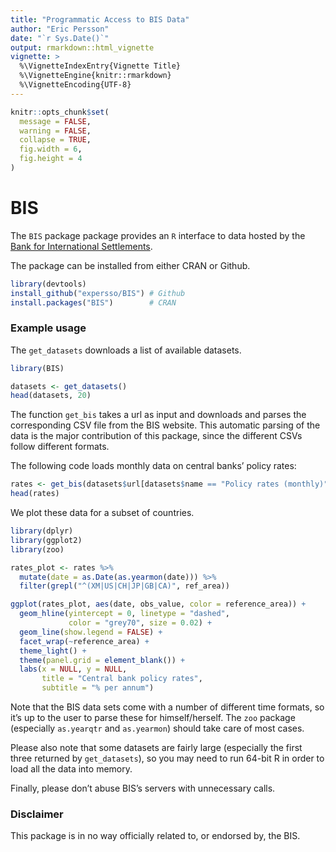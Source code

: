 ---
title: "Programmatic Access to BIS Data"
author: "Eric Persson"
date: "`r Sys.Date()`"
output: rmarkdown::html_vignette
vignette: >
  %\VignetteIndexEntry{Vignette Title}
  %\VignetteEngine{knitr::rmarkdown}
  %\VignetteEncoding{UTF-8}
---

```{r setup, echo = FALSE}
knitr::opts_chunk$set(
  message = FALSE,
  warning = FALSE,
  collapse = TRUE,
  fig.width = 6, 
  fig.height = 4
)
```

# BIS

The `BIS` package package provides an `R` interface to data hosted by the [Bank
for International Settlements](https://www.bis.org).

The package can be installed from either CRAN or Github.

```{r install, eval=FALSE}
library(devtools)
install_github("expersso/BIS") # Github
install.packages("BIS")        # CRAN
```

### Example usage

The `get_datasets` downloads a list of available datasets.

```{r datasets}
library(BIS)

datasets <- get_datasets()
head(datasets, 20)
```

The function `get_bis` takes a url as input and downloads and parses the 
corresponding CSV file from the BIS website. This automatic parsing of the data
is the major contribution of this package, since the different CSVs follow
different formats.

The following code loads monthly data on central banks' policy rates:

```{r rates}
rates <- get_bis(datasets$url[datasets$name == "Policy rates (monthly)"], quiet = TRUE)
head(rates)
```

We plot these data for a subset of countries.

```{r plot}
library(dplyr)
library(ggplot2)
library(zoo)

rates_plot <- rates %>%
  mutate(date = as.Date(as.yearmon(date))) %>%
  filter(grepl("^(XM|US|CH|JP|GB|CA)", ref_area))

ggplot(rates_plot, aes(date, obs_value, color = reference_area)) +
  geom_hline(yintercept = 0, linetype = "dashed",
             color = "grey70", size = 0.02) +
  geom_line(show.legend = FALSE) +
  facet_wrap(~reference_area) +
  theme_light() +
  theme(panel.grid = element_blank()) +
  labs(x = NULL, y = NULL,
       title = "Central bank policy rates",
       subtitle = "% per annum")
```

Note that the BIS data sets come with a number of different time formats, so 
it's up to the user to parse these for himself/herself. The `zoo` package
(especially `as.yearqtr` and `as.yearmon`) should take care of most cases.

Please also note that some datasets are fairly large (especially the first three
returned by `get_datasets`), so you may need to run 64-bit R in order to load 
all the data into memory.

Finally, please don't abuse BIS's servers with unnecessary calls.

### Disclaimer

This package is in no way officially related to, or endorsed by, the BIS.